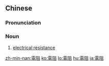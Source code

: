 {{also|电阻}}
==Chinese==
{{zh-forms|s=电阻}}
{{wikipedia|lang=zh}}

===Pronunciation===
{{zh-pron
|m=diànzǔ
|c=din6 zo2
|cat=n
}}

===Noun===
{{zh-noun}}

# [[electrical resistance]]

{{zh-cat|Physics}}

[[zh-min-nan:電阻]]
[[ko:電阻]]
[[lo:電阻]]
[[hu:電阻]]
[[ja:電阻]]